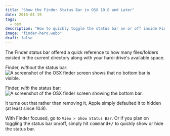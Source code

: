 ```yaml
---
title: "Show the Finder Status Bar in OSX 10.8 and Later"
date: 2015-01-19
tags:
  - osx
description: "How to quickly toggle the status bar on or off inside Finder."
image: "finder-hero.webp"
draft: false
---
```








The Finder status bar offered a quick reference to how many files/folders
existed in the current directory along with your hard-drive's available space.

Finder, _without_ the status bar:
![A screenshot of the OSX finder screen shows that no bottom bar is visible.](withoutStatusBar_bn9cir.webp)

Finder, _with_ the status bar:
![A screenshot of the OSX finder screen showing the bottom bar.](withStatusBar_bo7zyn.webp)

It turns out that rather than removing it, Apple simply defaulted it to hidden
(at least since 10.8).

With Finder focused, go to `View > Show Status Bar`. Or if you plan on toggling
the status bar on/off, simply hit <kbd>command+/</kbd> to quickly show or hide
the status bar.
